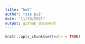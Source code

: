 ```yaml
---
title: "hw5"
author: "sze pui"
date: "11/20/2021"
output: github_document
---
```


```r
knitr::opts_chunk$set(echo = TRUE)
```


